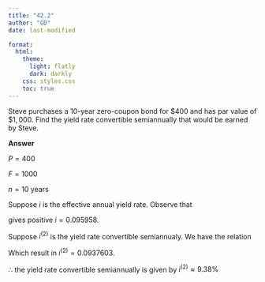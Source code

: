 ```yaml
---
title: "42.2"
author: "GD"
date: last-modified

format:
  html:
    theme:
      light: flatly
      dark: darkly
    css: styles.css
    toc: true
---
```


Steve purchases a $10$-year zero-coupon bond for $\$400$ and has par value of  $\$1,000$. Find the yield rate convertible semiannually that would be earned by Steve.

**Answer**

$P = 400$

$F = 1000$

$n = 10$ years


Suppose $i$ is the effective annual yield rate.  Observe that

\begin{align*}
P &= F \cdot (1+i)^{-n}\\
400 &= 1000 \cdot (1+i)^{-10}
\end{align*}

gives positive $i = 0.095958$.

Suppose $i^{(2)}$ is the yield rate convertible semiannualy. We have the relation

\begin{align*}
(1+i) &= \left(1+\frac{i^{(2)}}{2}\right)^2\\
(1+0.095958) &= \left(1+\frac{i^{(2)}}{2}\right)^2\\
\end{align*}

Which result in $i^{(2)} = 0.0937603$.

$\therefore$  the yield rate convertible semiannually is given by $i^{(2)} \approx 9.38\%$